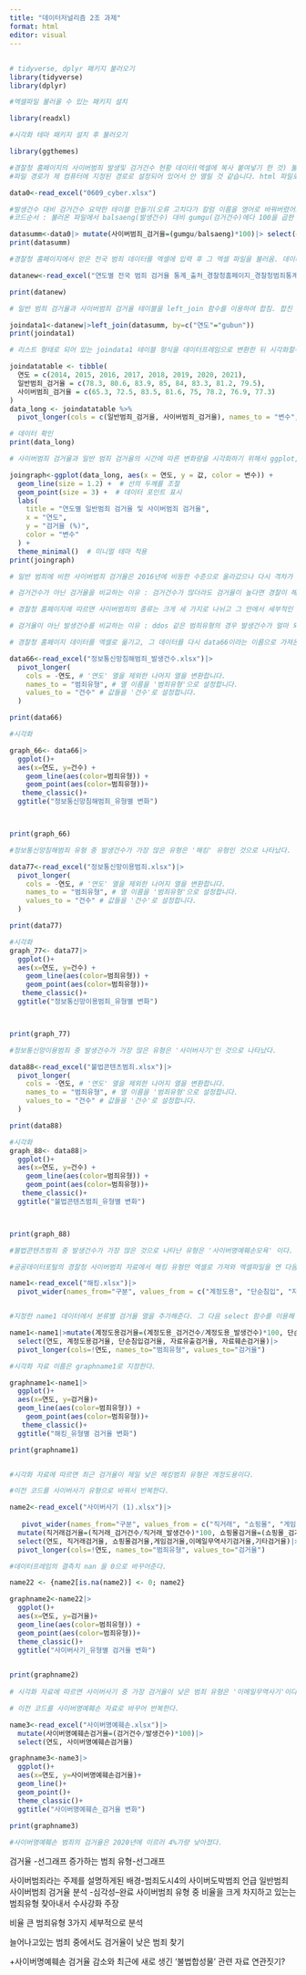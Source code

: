 ---
title: "데이터저널리즘 2조 과제"
format: html
editor: visual
---

## 

```{r}
# tidyverse, dplyr 패키지 불러오기
library(tidyverse)
library(dplyr)
```

```{r}
#엑셀파일 불러올 수 있는 패키지 설치

library(readxl)

```

```{r}
#시각화 테마 패키지 설치 후 불러오기 

library(ggthemes)
```

```{r}
#경찰청 홈페이지의 사이버범죄 발생및 검거건수 현황 데이터(엑셀에 복사 붙여넣기 한 것) 불러오기
#파일 경로가 제 컴퓨터에 지정된 경로로 설정되어 있어서 안 열릴 것 같습니다. html 파일로 봐주세요

data0<-read_excel("0609_cyber.xlsx")
```

```{r}
#발생건수 대비 검거건수 요약한 테이블 만들기(오류 고치다가 칼럼 이름을 영어로 바꿔버렸어요..)
#코드순서 : 불러온 파일에서 balsaeng(발생건수) 대비 gumgu(검거건수)에다 100을 곱한 수를 mutate으로 추가한 후, select 함수를 사용해서 연도와 검거율 열만 빼낸 데이터프레임을 datasumm으로 지정.

datasumm<-data0|> mutate(사이버범죄_검거율=(gumgu/balsaeng)*100)|> select(gubun, 사이버범죄_검거율)
print(datasumm)
```

```{r}
#경찰청 홈페이지에서 얻은 전국 범죄 데이터를 엑셀에 입력 후 그 엑셀 파일을 불러옴. 데이터프레임 이름은 datanew로 지정함.

datanew<-read_excel("연도별 전국 범죄 검거율 통계_출처_경찰청홈페이지_경찰청범죄통계.xlsx")

print(datanew)
```

```{r}
# 일반 범죄 검거율과 사이버범죄 검거율 테이블을 left_join 함수를 이용하여 합침. 합친 테이블 이름은 joindata1로 지정

joindata1<-datanew|>left_join(datasumm, by=c("연도"="gubun"))
print(joindata1)
```

```{r}
# 리스트 형태로 되어 있는 joindata1 테이블 형식을 데이터프레임으로 변환한 뒤 시각화할수 있도록 긴 형태의 데이터로 피벗. 피벗한 데이터프레임 이름은 data_long 으로 지정.

joindatatable <- tibble(
  연도 = c(2014, 2015, 2016, 2017, 2018, 2019, 2020, 2021),
  일반범죄_검거율 = c(78.3, 80.6, 83.9, 85, 84, 83.3, 81.2, 79.5),
  사이버범죄_검거율 = c(65.3, 72.5, 83.5, 81.6, 75, 78.2, 76.9, 77.3)
)
data_long <- joindatatable %>%
  pivot_longer(cols = c(일반범죄_검거율, 사이버범죄_검거율), names_to = "변수", values_to = "값")

# 데이터 확인
print(data_long)
```

```{r}
# 사이버범죄 검거율과 일반 범죄 검거율의 시간에 따른 변화량을 시각화하기 위해서 ggplot, geom_line 함수를 사용

joingraph<-ggplot(data_long, aes(x = 연도, y = 값, color = 변수)) +
  geom_line(size = 1.2) +  # 선의 두께를 조절
  geom_point(size = 3) +  # 데이터 포인트 표시
  labs(
    title = "연도별 일반범죄 검거율 및 사이버범죄 검거율",
    x = "연도",
    y = "검거율 (%)",
    color = "변수"
  ) +
  theme_minimal()  # 미니멀 테마 적용
print(joingraph)

# 일반 범죄에 비한 사이버범죄 검거율은 2016년에 비등한 수준으로 올라갔으나 다시 격차가 벌어짐. 최근에 이르러 격차가 줄어들고 있지만 여전히 사이버범죄 검거율은 일반 범죄에 비해 낮은 편임.

# 검거건수가 아닌 검거율을 비교하는 이유 : 검거건수가 많더라도 검거율이 높다면 경찰이 해당 범죄를 충분히 심각하게 여기고 검거할 수 있는 능력이 있다고 할 수 있음. 검거율을 비교한다면 경찰과 사회가 해당 범죄를 검거하기 위해 실질적으로 얼마나 노력하고 있는지를 비교할 수 있음. 

```

```{r}

# 경찰청 홈페이지에 따르면 사이버범죄의 종류는 크게 세 가지로 나뉘고 그 안에서 세부적인 분류가 된다. 사이버범죄의 3가지 분류에서 각 분류별 범죄유형의 발생건수를 시간의 흐름에 따라 비교하고, 각각의 표에서 가장 검거건수가 높은 범죄유형을 경찰청 통계에 따라 다시 소분류로 분류해 검거율을 비교하고자 한다. 최종적으로 검거율이 제일 낮은 3가지 범죄유형에 대한 심각성을 제고하고 수사를 확충해야 한다는 결론을 낼 수 있다.

# 검거율이 아닌 발생건수를 비교하는 이유 : ddos 같은 범죄유형의 경우 발생건수가 얼마 되지 않아 검거율을 비교하는 게 의미가 없다고 판단하였다. 통계적/논리적으로 유의미한 결론을 내기 위하여 발생건수가 충분히 많은 범죄유형 한정으로 소분류의 검거율을 비교하기로 한다.

# 경찰청 홈페이지 데이터를 엑셀로 옮기고, 그 데이터를 다시 data66이라는 이름으로 가져온다. 그 다음 피벗 함수를 이용해 시각화가 가능한 길쭉한 형태로 바꿔준다. 

data66<-read_excel("정보통신망침해범죄_발생건수.xlsx")|>
  pivot_longer(
    cols = -연도, # '연도' 열을 제외한 나머지 열을 변환합니다.
    names_to = "범죄유형", # 열 이름을 '범죄유형'으로 설정합니다.
    values_to = "건수" # 값들을 '건수'로 설정합니다.
  ) 

print(data66)

#시각화

graph_66<- data66|>
  ggplot()+
  aes(x=연도, y=건수) +
    geom_line(aes(color=범죄유형)) +
    geom_point(aes(color=범죄유형))+
   theme_classic()+
  ggtitle("정보통신망침해범죄_유형별 변화")



print(graph_66)

#정보통신망침해범죄 유형 중 발생건수가 가장 많은 유형은 '해킹' 유형인 것으로 나타났다. 

```

```{r}
data77<-read_excel("정보통신망이용범죄.xlsx")|>
  pivot_longer(
    cols = -연도, # '연도' 열을 제외한 나머지 열을 변환합니다.
    names_to = "범죄유형", # 열 이름을 '범죄유형'으로 설정합니다.
    values_to = "건수" # 값들을 '건수'로 설정합니다.
  ) 

print(data77)

#시각화
graph_77<- data77|>
  ggplot()+
  aes(x=연도, y=건수) +
    geom_line(aes(color=범죄유형)) +
    geom_point(aes(color=범죄유형))+
   theme_classic()+
  ggtitle("정보통신망이용범죄_유형별 변화")



print(graph_77)

#정보통신망이용범죄 중 발생건수가 가장 많은 유형은 '사이버사기'인 것으로 나타났다. 
```

```{r}
data88<-read_excel("불법콘텐츠범죄.xlsx")|>
  pivot_longer(
    cols = -연도, # '연도' 열을 제외한 나머지 열을 변환합니다.
    names_to = "범죄유형", # 열 이름을 '범죄유형'으로 설정합니다.
    values_to = "건수" # 값들을 '건수'로 설정합니다.
  ) 

print(data88)

#시각화
graph_88<- data88|>
  ggplot()+
  aes(x=연도, y=건수) +
    geom_line(aes(color=범죄유형)) +
    geom_point(aes(color=범죄유형))+
   theme_classic()+
  ggtitle("불법콘텐츠범죄_유형별 변화")



print(graph_88)

#불법콘텐츠범죄 중 발생건수가 가장 많은 것으로 나타난 유형은 '사이버명예훼손모욕' 이다.
```

```{r}
#공공데이터포털의 경찰청 사이버범죄 자료에서 해킹 유형만 엑셀로 가져와 엑셀파일을 연 다음, 피벗 함수를 이용해 검거율 계산이 가능한 형태로 바꿔주고 arrange 함수를 사용해 연도별로 정리해준다. 데이터프레임의 이름은 name1로 지정한다. 

name1<-read_excel("해킹.xlsx")|>
  pivot_wider(names_from="구분", values_from = c("계정도용", "단순침입", "자료유출", "자료훼손"))|>arrange(연도)


#지정한 name1 데이터에서 분류별 검거율 열을 추가해준다. 그 다음 select 함수를 이용해 필요한 열만 골라내고, 다시 시각화가 가능한 형태로 바꿔주기 위해 피벗 longer 함수를 사용해 길쭉한 형태로 만들어준다. 

name1<-name1|>mutate(계정도용검거율=(계정도용_검거건수/계정도용_발생건수)*100, 단순침입검거율=(단순침입_검거건수/단순침입_발생건수)*100, 자료유출검거율=(자료유출_검거건수/자료유출_발생건수)*100, 자료훼손검거율=(자료훼손_검거건수/자료훼손_발생건수)*100)|>
  select(연도, 계정도용검거율, 단순침입검거율, 자료유출검거율, 자료훼손검거율)|>
  pivot_longer(cols=!연도, names_to="범죄유형", values_to="검거율")

#시각화 자료 이름은 graphname1로 지정한다. 

graphname1<-name1|>
  ggplot()+
  aes(x=연도, y=검거율)+
  geom_line(aes(color=범죄유형)) +
    geom_point(aes(color=범죄유형))+
   theme_classic()+
  ggtitle("해킹_유형별 검거율 변화")

print(graphname1)


#시각화 자료에 따르면 최근 검거율이 제일 낮은 해킹범죄 유형은 계정도용이다. 
```

```{r}
#이전 코드를 사이버사기 유형으로 바꿔서 반복한다. 

name2<-read_excel("사이버사기 (1).xlsx")|>
  
   pivot_wider(names_from="구분", values_from = c("직거래", "쇼핑몰", "게임", "이메일무역사기", "기타"))|>arrange(연도)|>
  mutate(직거래검거율=(직거래_검거건수/직거래_발생건수)*100, 쇼핑몰검거율=(쇼핑몰_검거건수/쇼핑몰_발생건수)*100,게임검거율=(게임_검거건수/게임_발생건수)*100, 이메일무역사기검거율=(이메일무역사기_검거건수/이메일무역사기_발생건수)*100, 기타검거율=(기타_검거건수/기타_발생건수)*100)|>
  select(연도, 직거래검거율, 쇼핑몰검거율,게임검거율,이메일무역사기검거율,기타검거율)|>
  pivot_longer(cols=!연도, names_to="범죄유형", values_to="검거율")

```

```{r}
#데이터프레임의 결측치 nan 을 0으로 바꾸어준다.

name22 <- {name2[is.na(name2)] <- 0; name2}

```

```{r}

graphname2<-name22|>
  ggplot()+
  aes(x=연도, y=검거율)+
  geom_line(aes(color=범죄유형)) +
  geom_point(aes(color=범죄유형))+
  theme_classic()+
  ggtitle("사이버사기_유형별 검거율 변화")
  

print(graphname2)
  
# 시각화 자료에 따르면 사이버사기 중 가장 검거율이 낮은 범죄 유형은 '이메일무역사기'이다. 이메일무역사기는 2017년 이전의 자료가 없고 검거자료가 최근에 만들어진만큼 발생건수와 검거율이 낮다. 이메일무억사기 범죄에 관한 자세한 조사와 수사 확충이 이루어질 필요가 있을 것이다. 

```

```{r}
# 이전 코드를 사이버명예훼손 자료로 바꾸어 반복한다.

name3<-read_excel("사이버명예훼손.xlsx")|>
  mutate(사이버명예훼손검거율=(검거건수/발생건수)*100)|>
  select(연도, 사이버명예훼손검거율)
```

```{r}
graphname3<-name3|>
  ggplot()+
  aes(x=연도, y=사이버명예훼손검거율)+ 
  geom_line()+
  geom_point()+
  theme_classic()+
  ggtitle("사이버명예훼손_검거율 변화")
  
print(graphname3)

#사이버명예훼손 범죄의 검거율은 2020년에 이르러 4%가량 낮아졌다. 

```

검거율 -선그래프 증가하는 범죄 유형-선그래프

사이버범죄라는 주제를 설명하게된 배경-범죄도시4의 사이버도박범죄 언급 일반범죄 사이버범죄 검거율 분석 -심각성--완료 사이버범죄 유형 중 비율을 크게 차지하고 있는는 범죄유형 찾아내서 수사강화 주장

비율 큰 범죄유형 3가지 세부적으로 분석

늘어나고있는 범죄 중에서도 검거율이 낮은 범죄 찾기

+사이버명예훼손 검거율 감소와 최근에 새로 생긴 '불법합성물' 관련 자료 연관짓기?
